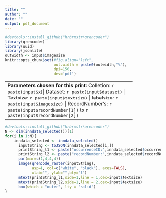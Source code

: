 ```yaml
---
title: ""
author: ""
date: ""
output: pdf_document
---
```


```r
#devtools::install_github("hrbrmstr/qrencoder")
library(qrencoder)
library(uuid)
library(jsonlite)
outwidth <- input$imagesize
knitr::opts_chunk$set(#fig.align="left",
                      out.width = paste0(outwidth,"%"),
                      dpi=150,
                      dev='pdf') 
```

----------------------------------------------------------
**Parameters chosen for this print:**
Colletion: `r paste(input$x)`|
Dataset: `r paste(input$dataset)` |
Textsize: `r paste(input$textsize)` |
labelsize: `r paste(input$imagesize)` |
RecordNumber's: `r paste(input$recordNumber[1])` to `r paste(input$recordNumber[2])`

----------------------------------------------------------

```r
#devtools::install_github("hrbrmstr/qrencoder")
N <- dim(inndata_selected())[1]
for(i in 1:N){
    inndata_selected <- inndata_selected()
      inputString <- toJSON(inndata_selected[i,])
      printString_l1 <- paste("occurrenceID:",inndata_selected$occurrenceID[i])
      printString_l2 <- paste("recordNumber:",inndata_selected$recordNumber[i])
      par(mar=c(4,4,4,4))
      image(qrencode_raster(inputString), 
            asp=1, col=c("white", "black"), axes=FALSE, 
            xlab="", ylab="",bty="l")
      mtext(printString_l1,side=1,line = 1,cex=input$textsize)
      mtext(printString_l2,side=1,line = 2,cex=input$textsize)
      box(which = "outer", lty = "solid")
}


```

